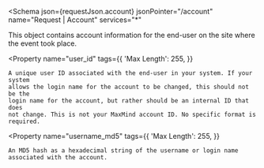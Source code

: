
<Schema
  json={requestJson.account}
  jsonPointer="/account"
  name="Request | Account"
  services="*"
>
  This object contains account information for the end-user on the site where
  the event took place.

  <Property
    name="user_id"
    tags={{
      'Max Length': 255,
    }}
  >
    A unique user ID associated with the end-user in your system. If your system
    allows the login name for the account to be changed, this should not be the
    login name for the account, but rather should be an internal ID that does
    not change. This is not your MaxMind account ID. No specific format is
    required.
  </Property>

  <Property
    name="username_md5"
    tags={{
      'Max Length': 255,
    }}
  >
    An MD5 hash as a hexadecimal string of the username or login name
    associated with the account.
  </Property>
</Schema>
